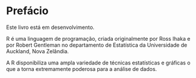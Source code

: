 # Prefácio {.unnumbered}

Este livro está em desenvolvimento.

R é uma linguagem de programação, criada originalmente por Ross Ihaka e por Robert Gentleman no departamento de Estatística da Universidade de Auckland, Nova Zelândia.

A R disponibiliza uma ampla variedade de técnicas estatísticas e gráficas o que a torna extremamente poderosa para a análise de dados.
